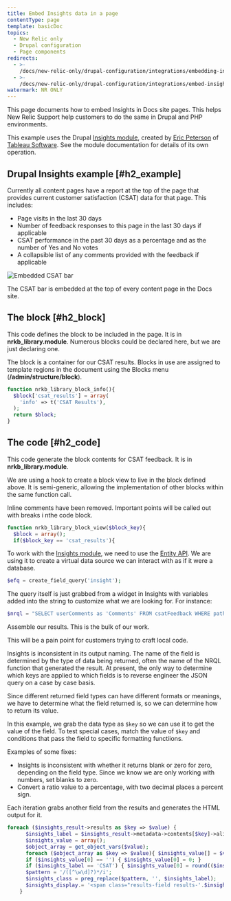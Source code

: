```yaml
---
title: Embed Insights data in a page
contentType: page
template: basicDoc
topics:
  - New Relic only
  - Drupal configuration
  - Page components
redirects:
  - >-
    /docs/new-relic-only/drupal-configuration/integrations/embedding-insights-data-page/
  - >-
    /docs/new-relic-only/drupal-configuration/integrations/embed-insights-data-page/
watermark: NR ONLY
---
```


This page documents how to embed Insights in Docs site pages. This helps New Relic Support help customers to do the same in Drupal and PHP environments.

This example uses the Drupal [Insights module](//www.drupal.org/project/new_relic_insights), created by [Eric Peterson](//www.eric.pe/terson/) of [Tableau Software](//www.tableau.com). See the module documentation for details of its own operation.

## Drupal Insights example [#h2_example]

Currently all content pages have a report at the top of the page that provides current customer satisfaction (CSAT) data for that page. This includes:

* Page visits in the last 30 days
* Number of feedback responses to this page in the last 30 days if applicable
* CSAT performance in the past 30 days as a percentage and as the number of Yes and No votes
* A collapsible list of any comments provided with the feedback if applicable

![Embedded CSAT bar](./images/2015-07-17_11-55-25.png "Embedded CSAT bar")

The CSAT bar is embedded at the top of every content page in the Docs site.

## The block [#h2_block]

This code defines the block to be included in the page. It is in **nrkb_library.module**. Numerous blocks could be declared here, but we are just declaring one.

The block is a container for our CSAT results. Blocks in use are assigned to template regions in the document using the Blocks menu (**/admin/structure/block**).

```php
function nrkb_library_block_info(){
  $block['csat_results'] = array(
    'info' => t('CSAT Results'),
  );
  return $block;
}
```

## The code [#h2_code]

This code generate the block contents for CSAT feedback. It is in **nrkb_library.module**.

We are using a hook to create a block view to live in the block defined above. It is semi-generic, allowing the implementation of other blocks within the same function call.

Inline comments have been removed. Important points will be called out with breaks i nthe code block.

```php
function nrkb_library_block_view($block_key){
  $block = array();
  if($block_key == 'csat_results'){
```

To work with the [Insights module](//www.drupal.org/project/new_relic_insights), we need to use the [Entity API](//www.drupal.org/project/entity). We are using it to create a virtual data source we can interact with as if it were a database.

```php
$efq = create_field_query('insight');
```

The query itself is just grabbed from a widget in Insights with variables added into the string to customize what we are looking for. For instance:

```php
$nrql = "SELECT userComments as 'Comments' FROM csatFeedback WHERE path ='".current_path()."' SINCE 30 days ago";
```

Assemble our results. This is the bulk of our work.

This will be a pain point for customers trying to craft local code.

Insights is inconsistent in its output naming. The name of the field is determined by the type of data being returned, often the name of the NRQL function that generated the result. At present, the only way to determine which keys are applied to which fields is to reverse engineer the JSON query on a case by case basis.

Since different returned field types can have different formats or meanings, we have to determine what the field returned is, so we can determine how to return its value.

In this example, we grab the data type as `$key` so we can use it to get the value of the field. To test special cases, match the value of `$key` and conditions that pass the field to specific formatting functiions.

Examples of some fixes:

* Insights is inconsistent with whether it returns blank or zero for zero, depending on the field type. Since we know we are only working with numbers, set blanks to zero.
* Convert a ratio value to a percentage, with two decimal places a percent sign.

Each iteration grabs another field from the results and generates the HTML output for it.

```php
foreach ($insights_result->results as $key => $value) {
      $insights_label = $insights_result->metadata->contents[$key]->alias;
      $insights_value = array();
      $object_array = get_object_vars($value);
      foreach ($object_array as $key => $value){ $insights_value[] = $value; }
      if ($insights_value[0] == '') { $insights_value[0] = 0; }
      if ($insights_label == 'CSAT') { $insights_value[0] = round(($insights_value[0]*100),2).'%'; }
      $pattern = '/([^\w\d]?)*/i';
      $insights_class = preg_replace($pattern, '', $insights_label);
      $insights_display.= '<span class="results-field results-'.$insights_class.'">'.$insights_label.': '.$insights_value[0].'</span>'."\n";
    }
```
